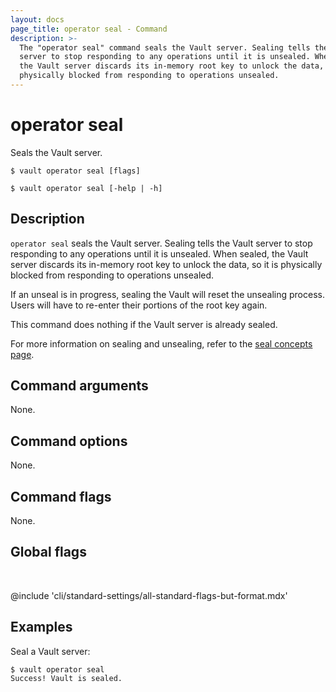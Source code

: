 ```yaml
---
layout: docs
page_title: operator seal - Command
description: >-
  The "operator seal" command seals the Vault server. Sealing tells the Vault
  server to stop responding to any operations until it is unsealed. When sealed,
  the Vault server discards its in-memory root key to unlock the data, so it is
  physically blocked from responding to operations unsealed.
---
```


# operator seal

Seals the Vault server.

<CodeBlockConfig hideClipboard>

```shell-session
$ vault operator seal [flags]

$ vault operator seal [-help | -h]
```

</CodeBlockConfig>

## Description

`operator seal` seals the Vault server. Sealing tells the Vault server to
stop responding to any operations until it is unsealed. When sealed, the Vault
server discards its in-memory root key to unlock the data, so it is physically
blocked from responding to operations unsealed.

If an unseal is in progress, sealing the Vault will reset the unsealing process.
Users will have to re-enter their portions of the root key again.

This command does nothing if the Vault server is already sealed.

For more information on sealing and unsealing, refer to the [seal concepts
page](/vault/docs/concepts/seal).

## Command arguments

None.

## Command options

None.

## Command flags

None.

## Global flags

<br />

@include 'cli/standard-settings/all-standard-flags-but-format.mdx'

## Examples

Seal a Vault server:

```shell-session
$ vault operator seal
Success! Vault is sealed.
```